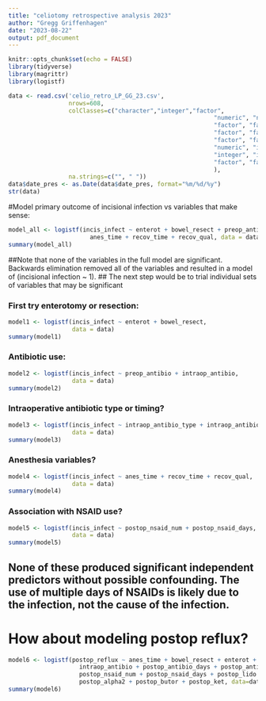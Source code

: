 ```yaml
---
title: "celiotomy retrospective analysis 2023"
author: "Gregg Griffenhagen"
date: "2023-08-22"
output: pdf_document
---
```


```r
knitr::opts_chunk$set(echo = FALSE)
library(tidyverse)
library(magrittr)
library(logistf)

data <- read.csv('celio_retro_LP_GG_23.csv', 
                 nrows=608,
                 colClasses=c("character","integer","factor",
                                                          "numeric", "numeric", "factor",
                                                          "factor", "factor", "factor",
                                                          "factor", "factor", "factor",
                                                          "factor", "factor", "factor",
                                                          "numeric", "integer", "factor",
                                                          "integer", "integer", "factor",
                                                          "factor", "factor", "factor"
                                                          ),
                 na.strings=c("", " "))
data$date_pres <- as.Date(data$date_pres, format="%m/%d/%y")
str(data)
```

#Model primary outcome of incisional infection vs variables that make sense:

```r
model_all <- logistf(incis_infect ~ enterot + bowel_resect + preop_antibio + intraop_antibio +
                       anes_time + recov_time + recov_qual, data = data)
summary(model_all)
```
##Note that none of the variables in the full model are significant. Backwards elimination removed all of the variables and resulted in a model of (incisional infection ~ 1).
## The next step would be to trial individual sets of variables that may be significant

### First try enterotomy or resection:
```r
model1 <- logistf(incis_infect ~ enterot + bowel_resect,
                  data = data)
summary(model1)
```
### Antibiotic use:
```r
model2 <- logistf(incis_infect ~ preop_antibio + intraop_antibio,
                  data = data)
summary(model2)
```
### Intraoperative antibiotic type or timing?
```r
model3 <- logistf(incis_infect ~ intraop_antibio_type + intraop_antibio_time,
                  data = data)
summary(model3)
```
### Anesthesia variables?
```r
model4 <- logistf(incis_infect ~ anes_time + recov_time + recov_qual,
                  data = data)
summary(model4)
```
### Association with NSAID use?
```r
model5 <- logistf(incis_infect ~ postop_nsaid_num + postop_nsaid_days,
                  data = data)
summary(model5)
```

## None of these produced significant independent predictors without possible confounding. The use of multiple days of NSAIDs is likely due to the infection, not the cause of the infection.

# How about modeling postop reflux?
```r
model6 <- logistf(postop_reflux ~ anes_time + bowel_resect + enterot + preop_antibio +
                    intraop_antibio + postop_antibio_days + postop_antibio_addnl +
                    postop_nsaid_num + postop_nsaid_days + postop_lido +
                    postop_alpha2 + postop_butor + postop_ket, data=data)
summary(model6)
```

